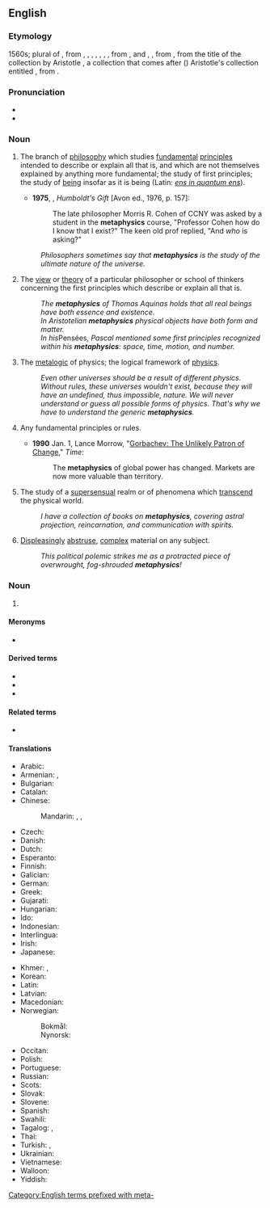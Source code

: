 ==English==
{{wikipedia}}

===Etymology===
1560s; plural of {{m|en|metaphysic}}, from {{der|en|enm|methaphesik}}, {{m|enm|methaphisik}}, {{m|enm|methaphisique}}, {{m|enm|metaphesyk}}, {{m|enm|methafisik}}, {{m|enm|metaphesyk}}, {{m|enm|methephysyk}}, from {{der|en|fro|metafisique}}, {{m|fro|methaphisique}} and {{der|en|ML.|metaphysica}}, {{m|la|methephisica}}, from {{der|en|gkm|μεταφυσικά}}, from the title of the collection by Aristotle {{m|grc|[[μετά|μετὰ]] [[τά|τὰ]] [[φυσικά]]}}, a collection that comes after ({{m|grc|μετά}}) Aristotle's collection entitled {{m|grc|[[τά|τὰ]] [[φυσικά]]}}, from {{m|grc|φυσικός||natural}}.

===Pronunciation===
* {{IPA|en|/mɛtəˈfɪzɪks/}}
* {{enPR|mĕ'təfĭziks}}

===Noun===
{{en-noun|~|metaphysics}}

# {{lb|en|philosophy|uncountable}} The branch of [[philosophy]] which studies [[fundamental]] [[principles]] intended to describe or explain all that is, and which are not themselves explained by anything more fundamental; the study of first principles; the study of [[being]] insofar as it is being (Latin: ''[[ens in quantum ens]]'').
#* '''1975''', {{w|Saul Bellow}}, ''Humboldt's Gift'' [Avon ed., 1976, p. 157]:
#*: The late philosopher Morris R. Cohen of CCNY was asked by a student in the '''metaphysics''' course, "Professor Cohen how do I know that I exist?" The keen old prof replied, "And ''who'' is asking?"
#: ''Philosophers sometimes say that '''metaphysics''' is the study of the ultimate nature of the universe.''
# {{lb|en|philosophy|countable}} The [[view]] or [[theory]] of a particular philosopher or school of thinkers concerning the first principles which describe or explain all that is.
#: ''The '''metaphysics''' of Thomas Aquinas holds that all real beings have both essence and existence.''
#: ''In Aristotelian '''metaphysics''' physical objects have both form and matter.''
#: ''In his ''Pensées'', Pascal mentioned some first principles recognized within his '''metaphysics''': space, time, motion, and number.''
# {{lb|en|logic|uncountable|by extension from the philosophical sense}} The [[metalogic]] of physics; the logical framework of [[physics]].
#: ''Even other universes should be a result of different physics. Without rules, these universes wouldn't exist, because they will have an undefined, thus impossible, nature. We will never understand or guess all possible forms of physics. That's why we have to understand the generic '''metaphysics'''.''
# {{lb|en|uncountable|by extension from the philosophical sense}} Any fundamental principles or rules.
#* '''1990''' Jan. 1, Lance Morrow, "[https://web.archive.org/web/20080216221931/http://www.time.com/time/magazine/article/0,9171,969082,00.html Gorbachev: The Unlikely Patron of Change]," ''Time'':
#*: The '''metaphysics''' of global power has changed. Markets are now more valuable than territory.
# {{lb|en|uncountable}} The study of a [[supersensual]] realm or of phenomena which [[transcend]] the physical world.
#: ''I have a collection of books on '''metaphysics''', covering astral projection, reincarnation, and communication with spirits.''
# {{lb|en|uncountable}} [[displeasing|Displeasing]]ly [[abstruse]], [[complex]] material on any subject.
#: ''This political polemic strikes me as a protracted piece of overwrought, fog-shrouded '''metaphysics'''!''

===Noun===
{{head|en|noun form}}

# {{plural of|en|metaphysic}}

====Meronyms====
* {{l|en|ontology}}

====Derived terms====
* {{l|en|metaphysical}}
* {{l|en|metaphysician}}
* {{l|en|metaphysicist}}

====Related terms====
* {{l|en|physics}}

====Translations====
{{trans-top|branch of philosophy that studies first principles}}
* Arabic: {{t|ar|ميتافيزيقا}}
* Armenian: {{t+|hy|բնազանցություն}}, {{t+|hy|մետաֆիզիկա}}
* Bulgarian: {{t+|bg|метафи́зика|f}}
* Catalan: {{t|ca|metafísica|f}}
* Chinese:
*: Mandarin: {{t+|cmn|形而上學|sc=Hani}}, {{t+|cmn|形而上学|tr=xíng'érshàngxué|sc=Hani}}, {{t+|cmn|形上|tr=xíngshàng|sc=Hani}}
* Czech: {{t+|cs|metafyzika|f}}
* Danish: {{t|da|metafysik}}
* Dutch: {{t+|nl|metafysica}}
* Esperanto: {{t|eo|metafiziko}}
* Finnish: {{t+|fi|metafysiikka}}
* Galician: {{t+|gl|metafísica|f}}
* German: {{t+|de|Metaphysik|f}}
* Greek: {{t+|el|μεταφυσική|f}}
* Gujarati: {{t|gu|તત્ત્વમીમાંસા}}
* Hungarian: {{t+|hu|metafizika}}
* Ido: {{t+|io|metafiziko}}
* Indonesian: {{t+|id|metafisika}}
* Interlingua: {{t|ia|metaphysica}}
* Irish: {{t|ga|meitifisic|f}}
* Japanese: {{t+|ja|形而上学|tr=けいじじょうがく, keijijōgaku|sc=Jpan}}
{{trans-mid}}
* Khmer: {{t+|km|បរមត្ថវិជ្ជា|tr=pakrakmat vityea|sc=Khmr}}, {{t|km|អស្តិរូបវិជ្ជា|sc=Khmr|tr=ɑhsdə ruup viccie}}
* Korean: {{t|ko|형이상학(形而上學)}}
* Latin: {{t|la|metaphysica|f}}
* Latvian: {{t|lv|metafizika|f}}
* Macedonian: {{t|mk|метафи́зика|f}}
* Norwegian:
*: Bokmål: {{t|nb|metafysikk|m}}
*: Nynorsk: {{t|nn|metafysikk|m}}
* Occitan: {{t|oc|metafisica|f}}
* Polish: {{t+|pl|metafizyka|f}}
* Portuguese: {{t+|pt|metafísica|f}}
* Russian: {{t+|ru|метафи́зика|f}}
* Scots: {{t|sco|metapheisics}}
* Slovak: {{t|sk|metafyzika|f}}
* Slovene: {{t+|sl|metafizika|f}}
* Spanish: {{t+|es|metafísica|f}}
* Swahili: {{t|sw|metafizikia}}
* Tagalog: {{t|tl|higliknayan}}, {{t|tl|labawsugnayan}}
* Thai: {{t|th|อภิปรัชญา}}
* Turkish: {{t+|tr|metafizik}}, {{t|tr|mabaduttabiyye}}
* Ukrainian: {{t|uk|метафі́зика|f}}
* Vietnamese: {{t+|vi|siêu hình học}}
* Walloon: {{t|wa|metafizike|f}}
* Yiddish: {{t|yi|מעטאַפֿיזיק|f}}
{{trans-bottom}}

[[Category:English terms prefixed with meta-]]